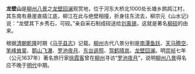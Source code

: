 {{unreferenced|time=2011-05-11T10:02:46+00:00}}
'''龙壁山'''是[[柳州八景|柳州八景]]之[[龙壁回澜|龙壁回澜]]观赏地，位于河东大桥北1000处长塘乡鹧鸪江村，其东南有悬崖直插江底，柳江在此与绝壁相撞，折身往东流去，柳宗元《山水记》说：“龙壁其下乡秀石，可砚。”亲自采石制成砚送给[[刘禹锡|刘禹锡]]，这就是著名[[柳砚|柳砚]]的由来。

根据[[清朝|清朝]][[乾隆|乾隆]]时期《[[马平县志|马平县志]]》记载。[[柳州|柳州]]古代八景分别是[[南潭鱼跃|南潭鱼跃]]、[[天马腾空|天马腾空]]、[[笔峰耸翠|笔峰耸翠]]、[[鹅山飞瀑|鹅山飞瀑]]、[[罗池夜月|罗池夜月]]、[[东台返照|东台返照]]、[[驾鹤晴岚|驾鹤晴岚]]、[[龙壁回澜|龙壁回澜]]。明[[崇祯|崇祯]]七年（公元1637年）著名旅行家[[徐霞客|徐霞客]]曾在[[柳州|柳州]]寻访“[[罗池夜月|罗池夜月]]”，说明[[柳州八景|柳州八景]]得名应不晚于[[明代|明代]]中期。